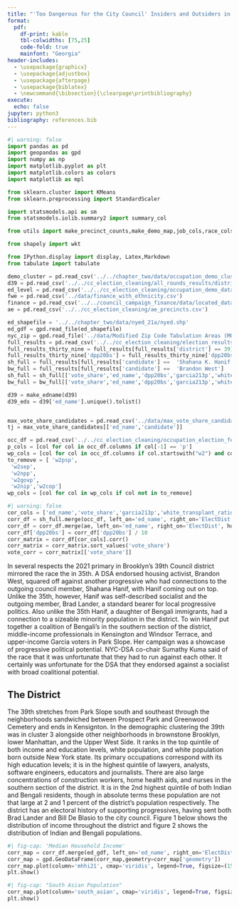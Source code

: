 ```yaml
---
title: "'Too Dangerous for the City Council' Insiders and Outsiders in the 35th Council District"
format:
  pdf:
    df-print: kable
    tbl-colwidths: [75,25]
    code-fold: true
    mainfont: "Georgia"
header-includes:
  - \usepackage{graphicx}
  - \usepackage{adjustbox}
  - \usepackage{afterpage}
  - \usepackage{biblatex}
  - \newcommand{\bibsection}{\clearpage\printbibliography}
execute:
  echo: false
jupyter: python3
bibliography: references.bib
---
```



```python
#| warning: false
import pandas as pd
import geopandas as gpd
import numpy as np
import matplotlib.pyplot as plt
import matplotlib.colors as colors
import matplotlib as mpl

from sklearn.cluster import KMeans
from sklearn.preprocessing import StandardScaler

import statsmodels.api as sm
from statsmodels.iolib.summary2 import summary_col

from utils import make_precinct_counts,make_demo_map,job_cols,race_cols,cols_to_keep,scale_and_cluster,make_edname,map_round_votes,brooklyn_zips,zip_list

from shapely import wkt

from IPython.display import display, Latex,Markdown
from tabulate import tabulate

demo_cluster = pd.read_csv('../../chapter_two/data/occupation_demo_clusters_on_ed.csv')
d39 = pd.read_csv('../../cc_election_cleaning/all_rounds_results/district_39.csv')
ed_level = pd.read_csv('../../cc_election_cleaning/occupation_demo_data_feb21.csv')
fwe = pd.read_csv('../data/finance_with_ethnicity.csv')
finance = pd.read_csv('../../council_campaign_finance/data/located_data_subset_for_member_chapters.csv')
ae = pd.read_csv('../../cc_election_cleaning/ae_precincts.csv')

ed_shapefile = '../../chapter_two/data/nyed_21a/nyed.shp'
ed_gdf = gpd.read_file(ed_shapefile)
nyc_zip = gpd.read_file('../data/Modified Zip Code Tabulation Areas (MODZCTA).geojson')
full_results = pd.read_csv('../../cc_election_cleaning/election_results_with_vote_sponsor_cluster_FEB13.csv')
full_results_thirty_nine = full_results[full_results['district'] == 39]
full_results_thirty_nine['dpp20bs'] = full_results_thirty_nine['dpp20bs'] / 10
sh_full = full_results[full_results['candidate'] ==  'Shahana K. Hanif']
bw_full = full_results[full_results['candidate'] ==  'Brandon West']
sh_full = sh_full[['vote_share','ed_name','dpp20bs','garcia213p','white_transplant_ratio','mhhi21','cvap21bapp','h21p', 'nha21p', 'nhb21p', 'nhw21p','wfh_ratio']]
bw_full = bw_full[['vote_share','ed_name','dpp20bs','garcia213p','white_transplant_ratio','mhhi21','cvap21bapp','h21p', 'nha21p', 'nhb21p', 'nhw21p','wfh_ratio']]

d39 = make_edname(d39)
d39_eds = d39['ed_name'].unique().tolist()


max_vote_share_candidates = pd.read_csv('../data/max_vote_share_candidates.csv')
tj = max_vote_share_candidates[['ed_name','candidate']]

occ_df = pd.read_csv('../../cc_election_cleaning/occupation_election_feb21.csv')
p_cols = [col for col in occ_df.columns if col[-1] == 'p']
wp_cols = [col for col in occ_df.columns if col.startswith("w2") and col.endswith("p")]
to_remove = [ 'w2psp',
 'w2sep',
 'w2npp',
 'w2govp',
 'w2nip','w2cop']
wp_cols = [col for col in wp_cols if col not in to_remove]
```

```python
#| warning: false
cor_cols = ['ed_name','vote_share','garcia213p','white_transplant_ratio','dpp20bs','nhb21p','nha21p','mhhi21','cvap21bapp','ind21p','bang21p'] + wp_cols
corr_df = sh_full.merge(occ_df, left_on='ed_name', right_on='ElectDist', how='left')
corr_df = corr_df.merge(ae, left_on='ed_name', right_on='ElectDist', how='left')
corr_df['dpp20bs'] = corr_df['dpp20bs'] / 10
corr_matrix = corr_df[cor_cols].corr()
corr_matrix = corr_matrix.sort_values('vote_share')
vote_corr = corr_matrix[['vote_share']]
```

In several respects the 2021 primary in Brooklyn's 39th Council district mirrored the race the in 35th. A DSA endorsed housing activist, Brandon West, squared off against another progressive who had connections to the outgoing council member, Shahana Hanif, with Hanif coming out on top. Unlike the 35th, however, Hanif was self-described socialist and the outgoing member, Brad Lander, a standard bearer for local progressive politics. Also unlike the 35th Hanif, a daughter of Bengali immigrants, had a connection to a sizeable minority population in the district. To win Hanif put together a coalition of Bengali's in the southern section of the district, middle-income professionals in Kensington and Windsor Terrace, and upper-income Garcia voters in Park Slope. Her campaign was a showcase of progressive political potential. NYC-DSA co-chair Sumathy Kuma said of the race that it was unfortunate that they had to run against each other. It certainly was unfortunate for the DSA that they endorsed against a socialist with broad coalitional potential. 

## The District
The 39th stretches from Park Slope south and southeast through the neighborhoods sandwiched between Prospect Park and Greenwood Cemetery and ends in Kensignton. In the demographic clustering the 39th was in cluster 3 alongside other neighborhoods in brownstone Brooklyn, lower Manhattan, and the Upper West Side. It ranks in the top quintile of both income and education levels, white population, and white population born outside New York state. Its primary occupations correspond with its high education levels; it is in the highest quintile of lawyers, analysts, software engineers, educators and journalists. There are also large concentrations of construction workers, home health aids, and nurses in the southern section of the district. It is in the 2nd highest quintile of both Indian and Bengali residents, though in absolute terms these population are not that large at 2 and 1 percent of the district's population respectively. The district has an electoral history of supporting progressives, having sent both Brad Lander and Bill De Blasio to the city council. Figure 1 below shows the distribution of income throughout the district and figure 2 shows the distribution of Indian and Bengali populations. 


```python
#| fig-cap: 'Median Household Income'
corr_map = corr_df.merge(ed_gdf, left_on='ed_name', right_on='ElectDist', how='left')
corr_map = gpd.GeoDataFrame(corr_map,geometry=corr_map['geometry'])
corr_map.plot(column='mhhi21', cmap='viridis', legend=True, figsize=(15, 10))
plt.show()
```


```python
#| fig-cap: "South Asian Population"
corr_map.plot(column='south_asian', cmap='viridis', legend=True, figsize=(15, 10))
plt.show()
```